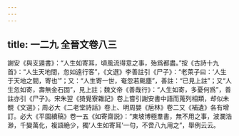 ```yaml
---
---
---
```

title: 一二九 全晉文卷八三
---




謝安《與支遁書》：“人生如寄耳，頃風流得意之事，殆爲都盡。”按《古詩十九首》：“人生天地間，忽如遠行客”，《文選》李善註引《尸子》：“老萊子曰：‘人生于天地之間，寄也’”；又：“人生寄一世，奄忽若颷塵”，善註：“已見上註”；又“人生忽如寄，壽無金石固”，見上註；魏文帝《善哉行》：“人生如寄，多憂何爲”，善註亦引《尸子》。宋朱翌《猗覺寮雜記》卷上嘗引謝安書中語而蒐列相類，却似未覩《文選》；周必大《二老堂詩話》卷上、明周嬰《巵林》卷二又《補遺》各有增訂。必大《平園續稿》卷一五《如寄齋説》：“東坡博極羣書，無不用之事，波瀾浩渺，千變萬化，複語絶少，獨‘人生如寄耳’一句，不啻八九用之”，舉例云云。